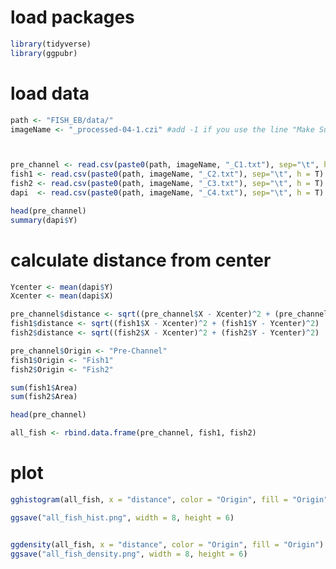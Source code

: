 


# load packages

```r
library(tidyverse)
library(ggpubr)
```

# load data
```r
path <- "FISH_EB/data/"
imageName <- "_processed-04-1.czi" #add -1 if you use the line "Make Substack"



pre_channel <- read.csv(paste0(path, imageName, "_C1.txt"), sep="\t", h = T)
fish1 <- read.csv(paste0(path, imageName, "_C2.txt"), sep="\t", h = T) |> filter(Area >= 0.1)
fish2 <- read.csv(paste0(path, imageName, "_C3.txt"), sep="\t", h = T) |> filter(Area >= 0.1)
dapi  <- read.csv(paste0(path, imageName, "_C4.txt"), sep="\t", h = T)

head(pre_channel)
summary(dapi$Y)
```


# calculate distance from center

```r
Ycenter <- mean(dapi$Y)
Xcenter <- mean(dapi$X)

pre_channel$distance <- sqrt((pre_channel$X - Xcenter)^2 + (pre_channel$Y - Ycenter)^2)
fish1$distance <- sqrt((fish1$X - Xcenter)^2 + (fish1$Y - Ycenter)^2)
fish2$distance <- sqrt((fish2$X - Xcenter)^2 + (fish2$Y - Ycenter)^2)

pre_channel$Origin <- "Pre-Channel"
fish1$Origin <- "Fish1"
fish2$Origin <- "Fish2"

sum(fish1$Area)
sum(fish2$Area)

head(pre_channel)

all_fish <- rbind.data.frame(pre_channel, fish1, fish2)


```

# plot
```r

gghistogram(all_fish, x = "distance", color = "Origin", fill = "Origin", add_density = TRUE)

ggsave("all_fish_hist.png", width = 8, height = 6)


ggdensity(all_fish, x = "distance", color = "Origin", fill = "Origin")
ggsave("all_fish_density.png", width = 8, height = 6)

```